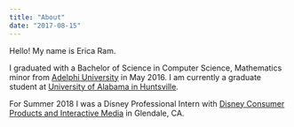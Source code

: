 ```yaml
---
title: "About"
date: "2017-08-15"
---
```


Hello! My name is Erica Ram.

I graduated with a Bachelor of Science in Computer Science, Mathematics minor from [Adelphi University](https://www.adelphi.edu/) in May 2016. I am currently a graduate student at [University of Alabama in Huntsville](https://www.uah.edu/).

For Summer 2018 I was a Disney Professional Intern with [Disney Consumer Products and Interactive Media](https://dcpi.disney.com/) in Glendale, CA.